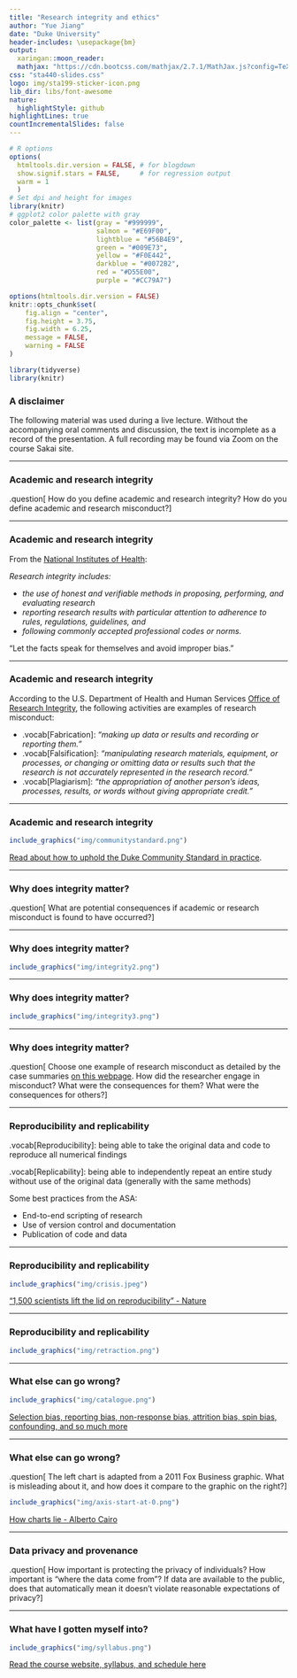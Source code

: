 ---
title: "Research integrity and ethics"
author: "Yue Jiang"
date: "Duke University"
header-includes: \usepackage{bm}
output:
  xaringan::moon_reader:
  mathjax: "https://cdn.bootcss.com/mathjax/2.7.1/MathJax.js?config=TeX-MML-AM_HTMLorMML"
css: "sta440-slides.css"
logo: img/sta199-sticker-icon.png
lib_dir: libs/font-awesome
nature:
  highlightStyle: github
highlightLines: true
countIncrementalSlides: false
---

```{r setup, include=FALSE}
# R options
options(
  htmltools.dir.version = FALSE, # for blogdown
  show.signif.stars = FALSE,     # for regression output
  warm = 1
  )
# Set dpi and height for images
library(knitr)
# ggplot2 color palette with gray
color_palette <- list(gray = "#999999", 
                      salmon = "#E69F00", 
                      lightblue = "#56B4E9", 
                      green = "#009E73", 
                      yellow = "#F0E442", 
                      darkblue = "#0072B2", 
                      red = "#D55E00", 
                      purple = "#CC79A7")

options(htmltools.dir.version = FALSE)
knitr::opts_chunk$set(
	fig.align = "center",
	fig.height = 3.75,
	fig.width = 6.25,
	message = FALSE,
	warning = FALSE
)
```

```{r echo=FALSE, message=FALSE, warning=FALSE}
library(tidyverse)
library(knitr)
```

### A disclaimer

The following material was used during a live lecture. Without the accompanying
oral comments and discussion, the text is incomplete as a record of the
presentation. A full recording may be found via Zoom on the course Sakai site.

---

### Academic and research integrity

.question[
How do you define academic and research integrity? How do you define academic and research misconduct?
]

---

### Academic and research integrity

From the [National Institutes of Health](https://grants.nih.gov/policy/research_integrity/what-is.htm):

*Research integrity includes:*

- *the use of honest and verifiable methods in proposing, performing, and* 
*evaluating research*
- *reporting research results with particular attention to adherence to rules,*
*regulations, guidelines, and*
- *following commonly accepted professional codes or norms.*

"Let the facts speak for themselves and avoid improper bias."

---

### Academic and research integrity

According to the U.S. Department of Health and Human Services 
[Office of Research Integrity](https://ori.hhs.gov/definition-misconduct), 
the following activities are examples of research misconduct:

- .vocab[Fabrication]: *"making up data or results and recording or reporting them."*
- .vocab[Falsification]: *"manipulating research materials, equipment, or processes, or changing or omitting data or results such that the research is not accurately represented in the research record."*
- .vocab[Plagiarism]: *"the appropriation of another person's ideas, processes, results, or words without giving appropriate credit."*

---

### Academic and research integrity

```{r, eval=TRUE, echo=FALSE, warning = F, message = F, out.width = "100%"}
include_graphics("img/communitystandard.png")
```

[Read about how to uphold the Duke Community Standard in practice](https://registrar.duke.edu/university-bulletins/duke-community-standard).

---

### Why does integrity matter?

.question[
What are potential consequences if academic or research misconduct is found to
have occurred?
]

---

### Why does integrity matter?

```{r, eval=TRUE, echo=FALSE, warning = F, message = F, out.width = "50%"}
include_graphics("img/integrity2.png")
```

<!-- [Article available here.](https://www.nytimes.com/2011/11/03/health/research/noted-dutch-psychologist-stapel-accused-of-research-fraud.html) -->

---

### Why does integrity matter?

```{r, eval=TRUE, echo=FALSE, warning = F, message = F, out.width = "50%"}
include_graphics("img/integrity3.png")
```

<!-- [Article available here.](https://www.nytimes.com/2011/11/03/health/research/noted-dutch-psychologist-stapel-accused-of-research-fraud.html) -->

---

### Why does integrity matter?

.question[
Choose one example of research misconduct as detailed by the case summaries [on this webpage](https://ori.hhs.gov/case_summary). How did the researcher engage in misconduct? What were the consequences for them? What were the consequences for others?
]

---

### Reproducibility and replicability

.vocab[Reproducibility]: being able to take the original data and code to
reproduce all numerical findings

.vocab[Replicability]:  being able to independently repeat an entire study
without use of the original data (generally with the same methods)

Some best practices from the ASA:

- End-to-end scripting of research
- Use of version control and documentation
- Publication of code and data

---

### Reproducibility and replicability

```{r, eval=TRUE, echo=FALSE, warning = F, message = F, out.width = "70%"}
include_graphics("img/crisis.jpeg")
```

["1,500 scientists lift the lid on reproducibility" - Nature](https://www.nature.com/news/1-500-scientists-lift-the-lid-on-reproducibility-1.19970)

---

### Reproducibility and replicability

```{r, eval=TRUE, echo=FALSE, warning = F, message = F, out.width = "100%"}
include_graphics("img/retraction.png")
```

---

### What else can go wrong?

```{r, eval=TRUE, echo=FALSE, warning = F, message = F, out.width = "70%"}
include_graphics("img/catalogue.png")
```

[Selection bias, reporting bias, non-response bias, attrition bias, spin bias, confounding, and so much more](https://catalogofbias.org/biases/)

---

### What else can go wrong?

.question[
The left chart is adapted from a 2011 Fox Business graphic. What is misleading 
about it, and how does it compare to the graphic on the right?
]

```{r, eval=TRUE, echo=FALSE, warning = F, message = F, out.width = "70%"}
include_graphics("img/axis-start-at-0.png")
```


[How charts lie - Alberto Cairo](https://www.washingtonpost.com/business/2019/10/14/youve-been-reading-charts-wrong-heres-how-pro-does-it/)

---

### Data privacy and provenance

.question[
How important is protecting the privacy of individuals? How important is "where the data come from"? If data are available to the public, does that automatically mean it doesn't violate reasonable expectations of privacy?
]

---

### What have I gotten myself into?

```{r, eval=TRUE, echo=FALSE, warning = F, message = F, out.width = "80%"}
include_graphics("img/syllabus.png")
```

[Read the course website, syllabus, and schedule here](https://www2.stat.duke.edu/courses/Spring21/sta440.001/)
